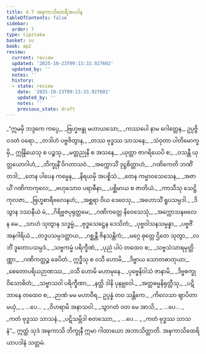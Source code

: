 ```yaml
---
title: 4.7 အဍ္ဎကာသိထေရီအပဒါန
tableOfContents: false
sidebar:
  order: 7
type: tipitaka
basket: su
book: ap2
review:
  current: review
  updated: '2025-10-23T09:13:33.927602'
  updated_by: ''
  notes: ''
  history:
  - state: review
    date: '2025-10-23T09:13:33.927602'
    updated_by: ''
    notes: ''
    previous_state: draft
---
```



<ReviewStatus review={frontmatter.review} showDetails={true} />

<HypothesisAnnotation frontmatter={frontmatter} />

<DynamicBreadcrumb />

<Division number="168" book="ap2" e="ch" v="20" p="126">

<Paragraph number="1384" type="verses" book="ap2">
_“ဣမမှိ ဘဒ္ဒကေ ကပ္ပေ,_  
_ဗြဟ္မဗန္ဓု မဟာယသော;_  
_ကဿပေါ နာမ ဂေါတ္တေန,_  
ဥပ္ပဇ္ဇိ ဝဒတံ ဝရော._  

</Paragraph>

</Division>
<Division number="169" book="ap2" e="ch" v="20" p="126">

<Paragraph number="1385" type="verses" book="ap2">
_တဒါဟံ ပဗ္ဗဇိတွာန,_  
_တဿ ဗုဒ္ဓဿ သာသနေ;_  
_သံဝုတာ ပါတိမောက္ခမှိ,_  
ဣန္ဒြိယေသု စ ပဉ္စသု._  

</Paragraph>

</Division>
<Division number="170" book="ap2" e="ch" v="20" p="156">

<Paragraph number="1386" type="verses" book="ap2">
_မတ္တညုနီ စ အသနေ,_  
_ယုတ္တာ ဇာဂရိယေပိ စ;_  
_ဝသန္တီ ယုတ္တယောဂါဟံ,_  
_ဘိက္ခုနိံ ဝိဂတာသဝံ._  

</Paragraph>

</Division>
<Division number="171" book="ap2" e="ch" v="20" p="157">

<Paragraph number="1387" type="verses" book="ap2">
_အက္ကောသိံ ဒုဋ္ဌစိတ္တာဟံ,_  
_ဂဏိကေတိ ဘဏိံ တဒါ;_  
_တေန ပါပေန ကမ္မေန,_  
_နိရယမှိ အပစ္စိသံ._  

</Paragraph>

</Division>
<Division number="172" book="ap2" e="ch" v="20" p="157">

<Paragraph number="1388" type="verses" book="ap2">
_တေန ကမ္မာဝသေသေန,_  
_အဇာယိံ ဂဏိကာကုလေ;_  
_ဗဟုသောဝ ပရာဓီနာ,_  
_ပစ္ဆိမာယ စ ဇာတိယံ._  

</Paragraph>

</Division>
<Division number="173" book="ap2" e="ch" v="20" p="157">

<Paragraph number="1389" type="verses" book="ap2">
_ကာသီသု သေဋ္ဌိကုလဇာ,_  
_ဗြဟ္မစာရီဗလေနဟံ;_  
_အစ္ဆရာ ဝိယ ဒေဝေသု,_  
_အဟောသိံ ရူပသမ္ပဒါ._  

</Paragraph>

</Division>
<Division number="174" book="ap2" e="ch" v="20" p="157">

<Paragraph number="1390" type="verses" book="ap2">
_ဒိသွာန ဒဿနီယံ မံ,_  
_ဂိရိဗ္ဗဇပုရုတ္တမေ;_  
_ဂဏိကတ္တေ နိဝေသေသုံ,_  
_အက္ကောသနဗလေန မေ._  

</Paragraph>

</Division>
<Division number="175" book="ap2" e="ch" v="20" p="157">

<Paragraph number="1391" type="verses" book="ap2">
_သာဟံ သုတွာန သဒ္ဓမ္မံ,_  
_ဗုဒ္ဓသေဋ္ဌေန ဒေသိတံ;_  
_ပုဗ္ဗဝါသနသမ္ပန္နာ,_  
_ပဗ္ဗဇိံ အနဂါရိယံ._  

</Paragraph>

</Division>
<Division number="176" book="ap2" e="ch" v="20" p="157">

<Paragraph number="1392" type="verses" book="ap2">
_တဒူပသမ္ပဒတ္ထာယ,_  
_ဂစ္ဆန္တီ ဇိနသန္တိကံ;_  
_မဂ္ဂေ ဓုတ္တေ ဌိတေ သုတွာ,_  
_လဘိံ ဒူတောပသမ္ပဒံ._  

</Paragraph>

</Division>
<Division number="177" book="ap2" e="ch" v="20" p="157">

<Paragraph number="1393" type="verses" book="ap2">
_သဗ္ဗကမ္မံ ပရိက္ခီဏံ,_  
_ပုညံ ပါပံ တထေဝ စ;_  
_သဗ္ဗသံသာရမုတ္တိဏ္ဏာ,_  
_ဂဏိကတ္တဉ္စ ခေပိတံ._  

</Paragraph>

</Division>
<Division number="178" book="ap2" e="ch" v="20" p="157">

<Paragraph number="1394" type="verses" book="ap2">
ဣဒ္ဓီသု စ ဝသီ ဟောမိ,_  
_ဒိဗ္ဗာယ သောတဓာတုယာ;_  
_စေတောပရိယဉာဏဿ,_  
_ဝသီ ဟောမိ မဟာမုနေ._  

</Paragraph>

</Division>
<Division number="179" book="ap2" e="ch" v="20" p="157">

<Paragraph number="1395" type="verses" book="ap2">
_ပုဗ္ဗေနိဝါသံ ဇာနာမိ,_  
_ဒိဗ္ဗစက္ခု ဝိသောဓိတံ;_  
_သဗ္ဗာသဝါ ပရိက္ခီဏာ,_  
_နတ္ထိ ဒါနိ ပုနဗ္ဘဝေါ._  

</Paragraph>

</Division>
<Division number="180" book="ap2" e="ch" v="20" p="157">

<Paragraph number="1396" type="verses" book="ap2">
_အတ္ထဓမ္မနိရုတ္တီသု,_  
_ပဋိဘာနေ တထေဝ စ;_  
_ဉာဏံ မမ မဟာဝီရ,_  
ဥပ္ပန္နံ တဝ သန္တိကေ._  

</Paragraph>

</Division>
<Division number="181" book="ap2" e="ch" v="20" p="157">

<Paragraph number="1397" type="verses" book="ap2">
_ကိလေသာ ဈာပိတာ မယှံ,_  
_ …ပေ… _  
_ဝိဟရာမိ အနာသဝါ._  

</Paragraph>

</Division>
<Division number="182" book="ap2" e="ch" v="20" p="157">

<Paragraph number="1398" type="verses" book="ap2">
_သွာဂတံ ဝတ မေ အာသိ,_  
_ …ပေ… _  
_ကတံ ဗုဒ္ဓဿ သာသနံ._  

</Paragraph>

</Division>
<Division number="183" book="ap2" e="ch" v="20" p="157">

<Paragraph number="1399" type="verses" book="ap2">
_ပဋိသမ္ဘိဒါ စတဿော,_  
_ …ပေ… _  
_ကတံ ဗုဒ္ဓဿ သာသနံ”._  

</Paragraph>

<Paragraph number="1400" book="ap2">
ဣတ္ထံ သုဒံ အဍ္ဎကာသိ ဘိက္ခုနီ ဣမာ ဂါထာယော အဘာသိတ္ထာတိ.

</Paragraph>
</Division>

<Paragraph number="1401" type="center" book="ap2">
အဍ္ဎကာသိထေရိယာပဒါနံ သတ္တမံ.
</Paragraph>